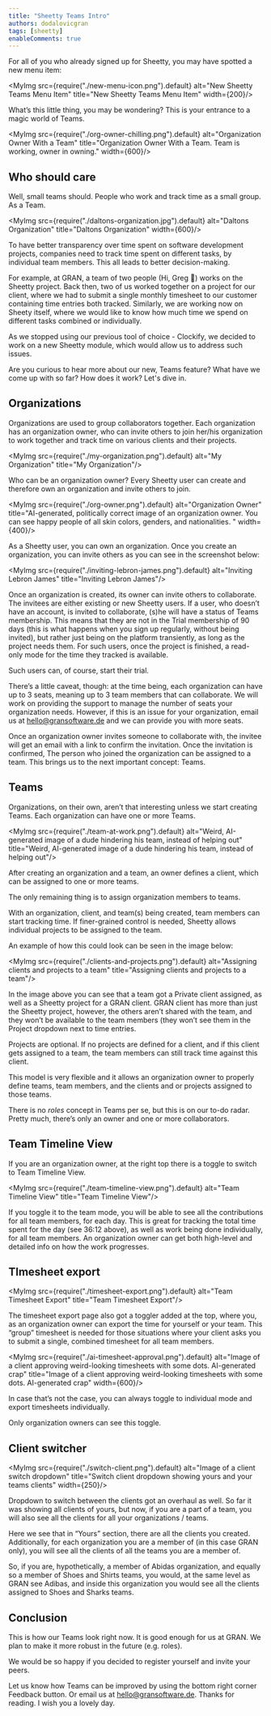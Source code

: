 ```yaml
---
title: "Sheetty Teams Intro"
authors: dodalovicgran
tags: [sheetty]
enableComments: true
---
```



For all of you who already signed up for Sheetty, you may have spotted a new menu item:

<MyImg src={require("./new-menu-icon.png").default} alt="New Sheetty Teams Menu Item"
       title="New Sheetty Teams Menu Item" width={200}/>

What’s this little thing, you may be wondering? This is your entrance to a magic world of Teams.

<MyImg src={require("./org-owner-chilling.png").default} alt="Organization Owner With a Team"
       title="Organization Owner With a Team. Team is working, owner in owning." width={600}/>

<!--truncate-->

## Who should care

Well, small teams should. People who work and track time as a small group. As a Team.

<MyImg src={require("./daltons-organization.jpg").default} alt="Daltons Organization"
       title="Daltons Organization" width={600}/>

To have better transparency over time spent on software development projects, companies need to track time spent on different tasks, by individual team members. This all leads to better decision-making.

For example, at GRAN, a team of two people (Hi, Greg 👋) works on the Sheetty project. Back then, two of us worked together on a project for our client, where we had to submit a single monthly timesheet to our customer containing time entries both tracked. Similarly, we are working now on Sheety itself, where we would like to know how much time we spend on different tasks combined or individually.

As we stopped using our previous tool of choice - Clockify, we decided to work on a new Sheetty module, which would allow us to address such issues.

Are you curious to hear more about our new, Teams feature? What have we come up with so far?  How does it work? Let's dive in.

## Organizations

Organizations are used to group collaborators together. Each organization has an organization owner, who can invite others to join her/his organization to work together and track time on various clients and their projects.

<MyImg src={require("./my-organization.png").default} alt="My Organization"
       title="My Organization"/>

Who can be an organization owner? Every Sheetty user can create and therefore own an organization and invite others to join.

<MyImg src={require("./org-owner.png").default} alt="Organization Owner"
       title="AI-generated, politically correct image of an organization owner. You can see happy people of all skin colors, genders, and nationalities. " width={400}/>

As a Sheetty user, you can own an organization. Once you create an organization, you can invite others as you can see in the screenshot below:

<MyImg src={require("./inviting-lebron-james.png").default} alt="Inviting Lebron James"
       title="Inviting Lebron James"/>

Once an organization is created, its owner can invite others to collaborate. The invitees are either existing or new Sheetty users. If a user, who doesn’t have an account, is invited to collaborate, (s)he will have a status of Teams membership. This means that they are not in the Trial membership of 90 days (this is what happens when you sign up regularly, without being invited), but rather just being on the platform transiently, as long as the project needs them. For such users, once the project is finished, a read-only mode for the time they tracked is available.

Such users can, of course, start their trial.

There’s a little caveat, though: at the time being, each organization can have up to 3 seats, meaning up to 3 team members that can collaborate. We will work on providing the support to manage the number of seats your organization needs. However, if this is an issue for your organization, email us at hello@gransoftware.de and we can provide you with more seats.

Once an organization owner invites someone to collaborate with, the invitee will get an email with a link to confirm the invitation. Once the invitation is confirmed, The person who joined the organization can be assigned to а team. This brings us to the next important concept: Teams.

## Teams

Organizations, on their own, aren’t that interesting unless we start creating Teams. Each organization can have one or more Teams.

<MyImg src={require("./team-at-work.png").default} alt="Weird, AI-generated image of a dude hindering his team, instead of helping out"
       title="Weird, AI-generated image of a dude hindering his team, instead of helping out"/>

After creating an organization and a team, an owner defines a client, which can be assigned to one or more teams.


The only remaining thing is to assign organization members to teams.

With an organization, client, and team(s) being created, team members can start tracking time. If finer-grained control is needed, Sheetty allows individual projects to be assigned to the team.

An example of how this could look can be seen in the image below:

<MyImg src={require("./clients-and-projects.png").default} alt="Assigning clients and projects to a team" title="Assigning clients and projects to a team"/>

In the image above you can see that a team got a Private client assigned, as well as a Sheetty project for a GRAN client. GRAN client has more than just the Sheetty project, however, the others aren’t shared with the team, and they won’t be available to the team members (they won’t see them in the Project dropdown next to time entries.

Projects are optional. If no projects are defined for a client, and if this client gets assigned to a team,  the team members can still track time against this client.

This model is very flexible and it allows an organization owner to properly define teams, team members, and the clients and or projects assigned to those teams.

There is no *roles* concept in Teams per se, but this is on our to-do radar. Pretty much, there’s only an owner and one or more collaborators.

## Team Timeline View

If you are an organization owner, at the right top there is a toggle to switch to Team Timeline View.

<MyImg src={require("./team-timeline-view.png").default} alt="Team Timeline View" title="Team Timeline View"/>

If you toggle it to the team mode, you will be able to see all the contributions for all team members, for each day. This is great for tracking the total time spent for the day (see 36:12 above), as well as work being done individually, for all team members. An organization owner can get both high-level and detailed info on how the work progresses.

## TImesheet export

<MyImg src={require("./timesheet-export.png").default} alt="Team Timesheet Export" title="Team Timesheet Export"/>

The timesheet export page also got a toggler added at the top, where you, as an organization owner can export the time for yourself or your team. This “group” timesheet is needed for those situations where your client asks you to submit a single, combined timesheet for all team members.

<MyImg src={require("./ai-timesheet-approval.png").default} alt="Image of a client approving weird-looking timesheets with some dots. AI-generated crap" title="Image of a client approving weird-looking timesheets with some dots. AI-generated crap" width={600}/>

In case that’s not the case, you can always toggle to individual mode and export timesheets individually.

Only organization owners can see this toggle.

## Client switcher

<MyImg src={require("./switch-client.png").default} alt="Image of a client switch dropdown" title="Switch client dropdown showing yours and your teams clients" width={250}/>

Dropdown to switch between the clients got an overhaul as well. So far it was showing all clients of yours, but now, if you are a part of a team, you will also see all the clients for all your organizations / teams.

Here we see that in “Yours” section, there are all the clients you created. Additionally, for each organization you are a member of (in this case GRAN only), you will see all the clients of all the teams you are a member of.

So, if you are, hypothetically, a member of Abidas organization, and equally so a member of Shoes and Shirts teams, you would, at the same level as GRAN see Adibas, and inside this organization you would see all the clients assigned to Shoes and Sharks teams.

## Conclusion

This is how our Teams look right now. It is good enough for us at GRAN. We plan to make it more robust in the future (e.g. roles).

We would be so happy if you decided to register yourself and invite your peers.

Let us know how Teams can be improved by using the bottom right corner Feedback button. Or email us at hello@gransoftware.de.
Thanks for reading. I wish you a lovely day.

